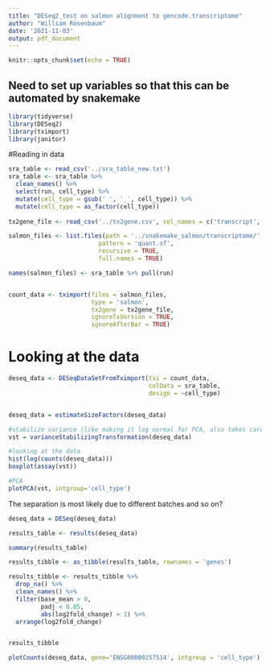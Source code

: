 ```yaml
---
title: "DESeq2_test on salmon alignment to gencode.transcriptome"
author: "William Rosenbaum"
date: '2021-11-03'
output: pdf_document
---
```


```r
knitr::opts_chunk$set(echo = TRUE)
```
## Need to set up variables so that this can be automated by snakemake


```r
library(tidyverse)
library(DESeq2)
library(tximport)
library(janitor)

```
#Reading in data 
```r

sra_table <- read_csv('../sra_table_new.txt')
sra_table <- sra_table %>%
  clean_names() %>%
  select(run, cell_type) %>%
  mutate(cell_type = gsub(' ', '_', cell_type)) %>%
  mutate(cell_type = as_factor(cell_type))
  
tx2gene_file <- read_csv('../tx2gene.csv', col_names = c('transcript', 'gene'))

salmon_files <- list.files(path = '../snakemake_salmon/transcriptome/', 
                         pattern = 'quant.sf',
                         recursive = TRUE,
                         full.names = TRUE)

names(salmon_files) <- sra_table %>% pull(run)


count_data <- tximport(files = salmon_files,
                       type = 'salmon',
                       tx2gene = tx2gene_file,
                       ignoreTxVersion = TRUE,
                       ignoreAfterBar = TRUE)


```

# Looking at the data 
```r
deseq_data <- DESeqDataSetFromTximport(txi = count_data,
                                       colData = sra_table,
                                       design = ~cell_type)


deseq_data = estimateSizeFactors(deseq_data)

#stabilize variance (like making it log normal for PCA, also takes cares of the heteroschedacicity of the data)
vst = varianceStabilizingTransformation(deseq_data)

#looking at the data
hist(log(counts(deseq_data)))
boxplot(assay(vst))

#PCA
plotPCA(vst, intgroup='cell_type')

```
The separation is most likely due to different batches and so on? 
```r
deseq_data = DESeq(deseq_data)

results_table <- results(deseq_data)

summary(results_table)

```
```r
results_tibble <- as_tibble(results_table, rownames = 'genes')

results_tibble <- results_tibble %>%
  drop_na() %>%
  clean_names() %>%
  filter(base_mean > 0,
         padj < 0.05,
         abs(log2fold_change) > 1) %>%
  arrange(log2fold_change)


results_tibble
```
```r

plotCounts(deseq_data, gene='ENSG00000157514', intgroup = 'cell_type')
```











